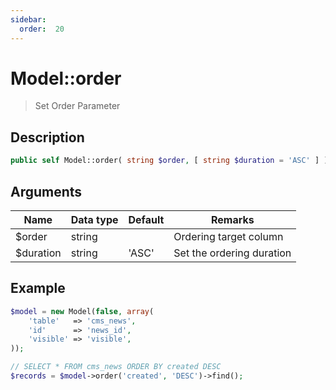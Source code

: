 ```yaml
---
sidebar:
  order:  20
---
```


# Model::order

> Set Order Parameter

## Description

```php
public self Model::order( string $order, [ string $duration = 'ASC' ] )
```

## Arguments

| Name      | Data type | Default | Remarks                   |
| --------- | --------- | ------- | ------------------------- |
| $order    | string    |         | Ordering target column    |
| $duration | string    | 'ASC'   | Set the ordering duration |

## Example

```php title="Controller"
$model = new Model(false, array(
    'table'   => 'cms_news',
    'id'      => 'news_id',
    'visible' => 'visible',
));

// SELECT * FROM cms_news ORDER BY created DESC
$records = $model->order('created', 'DESC')->find();
```
